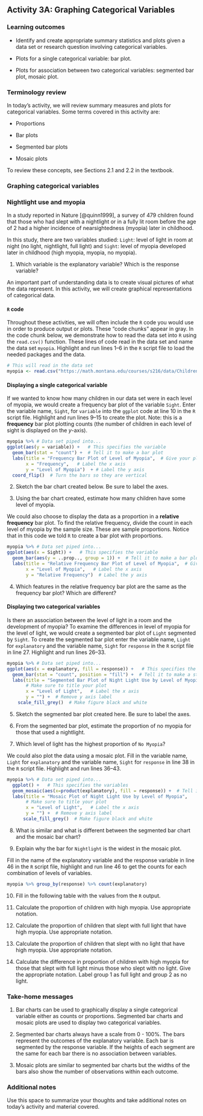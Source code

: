 ## Activity 3A:  Graphing Categorical Variables

\setstretch{1}

### Learning outcomes

* Identify and create appropriate summary statistics and plots given a data set or research question involving categorical variables.
  
* Plots for a single categorical variable: bar plot.

* Plots for association between two categorical variables:
  segmented bar plot, mosaic plot.

### Terminology review

In today's activity, we will review summary measures and plots for categorical variables.  Some terms covered in this activity are:

* Proportions 

* Bar plots

* Segmented bar plots

* Mosaic plots

To review these concepts, see Sections 2.1 and 2.2 in the textbook.  

### Graphing categorical variables

### Nightlight use and myopia {-}

In a study reported in Nature [@quinn1999], a survey of 479 children found that those who had slept with a nightlight or in a fully lit room before the age of 2 had a higher incidence of nearsightedness (myopia) later in childhood.

In this study, there are two variables studied: `Light`: level of light in room at night (no light, nightlight, full light) and `Sight`: level of myopia developed later in childhood (high myopia, myopia, no myopia).  

1. Which variable is the explanatory variable? Which is the response variable?

\vspace{0.8in}

An important part of understanding data is to create visual pictures of what the data represent.  In this activity, we will create graphical representations of categorical data.  

#### `R` code {-}

Throughout these activities, we will often include the `R` code you would use in order to produce output or plots. These "code chunks" appear in gray. In the code chunk below, we demonstrate how to read the data set into `R` using the `read.csv()` function.  These lines of code read in the data set and name the data set `myopia`.  Highlight and run lines 1--6 in the `R` script file to load the needed packages and the data.

```r
# This will read in the data set
myopia <- read.csv("https://math.montana.edu/courses/s216/data/ChildrenLightSight.csv") 
```

#### Displaying a single categorical variable {-}

If we wanted to know how many children in our data set were in each level of myopia, we would create a frequency bar plot of the variable `Sight`.  Enter the variable name, `Sight`, for `variable` into the `ggplot` code at line 10 in the `R` script file.  Highlight and run lines 9--15 to create the plot.   Note: this is a **frequency** bar plot plotting counts (the number of children in each level of sight is displayed on the $y$-axis).  

```r
myopia %>% # Data set piped into...
ggplot(aes(y = variable)) +   # This specifies the variable
  geom_bar(stat = "count") +  # Tell it to make a bar plot
  labs(title = "Frequency Bar Plot of Level of Myopia",  # Give your plot a title
       x = "Frequency",   # Label the x axis
       y = "Level of Myopia")  + # Label the y axis
  coord_flip()  # Turn the bars so they are vertical
```
2. Sketch the bar chart created below.  Be sure to label the axes.

\vspace{2in}

3. Using the bar chart created, estimate how many children have some level of myopia.

\newpage

We could also choose to display the data as a proportion in a **relative frequency** bar plot. To find the relative frequency, divide the count in each level of myopia by the sample size.  These are sample proportions. Notice that in this code we told `R` to create a bar plot with proportions.  

```r
myopia %>% # Data set piped into...
ggplot(aes(x = Sight)) +   # This specifies the variable
  geom_bar(aes(y = ..prop.., group = 1)) +  # Tell it to make a bar plot with proportions
  labs(title = "Relative Frequency Bar Plot of Level of Myopia",  # Give your plot a title
       x = "Level of Myopia",   # Label the x axis
       y = "Relative Frequency")  # Label the y axis

```

4.  Which features in the relative frequency bar plot are the same as the frequency bar plot?  Which are different?

\newpage

#### Displaying two categorical variables {-}

Is there an association between the level of light in a room and the development of myopia?  To examine the differences in level of myopia for the level of light, we would create a segmented bar plot of `Light` segmented by `Sight`.  To create the segmented bar plot enter the variable name, `Light` for `explanatory` and the variable name, `Sight` for `response` in the `R` script file in line 27. Highlight and run lines 26--33.

```r
myopia %>% # Data set piped into...
ggplot(aes(x = explanatory, fill = response)) +   # This specifies the variables
  geom_bar(stat = "count", position = "fill") +  # Tell it to make a stacked bar plot
  labs(title = "Segmented Bar Plot of Night Light Use by Level of Myopia",  
       # Make sure to title your plot 
       x = "Level of Light",   # Label the x axis
       y = "") +  # Remove y axis label
    scale_fill_grey()  # Make figure black and white
```

5. Sketch the segmented bar plot created here. Be sure to label the axes.  

\vspace{2in}

6. From the segmented bar plot, estimate the proportion of no myopia for those that used a nightlight.

\vspace{0.5in}

7. Which level of light has the highest proportion of `No Myopia`?

\vspace{0.5in}

We could also plot the data using a mosaic plot.  Fill in the variable name, `Light` for `explanatory` and the variable name, `Sight` for `response` in line 38 in the `R` script file. Highlight and run lines 36--43.

```r
myopia %>% # Data set piped into...
  ggplot() +   # This specifies the variables
  geom_mosaic(aes(x=product(explanatory), fill = response)) +  # Tell it to make a mosaic plot
  labs(title = "Mosaic Plot of Night Light Use by Level of Myopia",  
       # Make sure to title your plot 
       x = "Level of Light",   # Label the x axis
       y = "") +  # Remove y axis label
      scale_fill_grey()  # Make figure black and white
```

8.  What is similar and what is different between the segmented bar chart and the mosaic bar chart?

\vspace{1in}

9.  Explain why the bar for `Nightlight` is the widest in the mosaic plot.

\vspace{0.8in}

Fill in the name of the explanatory variable and the response variable in line 46 in the `R` script file, highlight and run line 46 to get the counts for each combination of levels of variables. 

```r
myopia %>% group_by(response) %>% count(explanatory)
```

10.  Fill in the following table with the values from the `R` output.

\begin{center}
\begingroup
\setlength{\tabcolsep}{14pt} % Default value: 6pt
\renewcommand{\arraystretch}{2} % Default value: 1
\begin{tabular}{|c|c|c|c|c|}
\hline
 & \multicolumn{3}{|c|}{\textbf{Light Level}} & \\ \hline
\textbf{Myopia Level} & Full Light & Nightlight & No Light & Total \\ \hline
 High Myopia & & & & \\ \hline
 Myopia & & & & \\ \hline
 No Myopia & & & & \\ \hline
 Total & & & & \\ \hline  
\end{tabular}
\endgroup
\end{center}


11.  Calculate the proportion of children with high myopia.  Use appropriate notation.


\vspace{0.3in}

12.  Calculate the proportion of children that slept with full light that have high myopia. Use appropriate notation.

\vspace{0.3in}

13.  Calculate the proportion of children that slept with no light that have high myopia.  Use appropriate notation.

\vspace{0.3in}


14.  Calculate the difference in proportion of children with high myopia for those that slept with full light minus those who slept with no light.  Give the appropriate notation.  Label group 1 as full light and group 2 as no light.

\vspace{0.3in}

### Take-home messages

1.	Bar charts can be used to graphically display a single categorical variable either as counts or proportions.  Segmented bar charts and mosaic plots are used to display two categorical variables.

2. Segmented bar charts always have a scale from 0 - 100%. The bars represent the outcomes of the explanatory variable. Each bar is segmented by the response variable. If the heights of each segment are the same for each bar there is no association between variables.

3. Mosaic plots are similar to segmented bar charts but the widths of the bars also show the number of observations within each outcome. 


### Additional notes

Use this space to summarize your thoughts and take additional notes on today's activity and material covered.

\newpage
